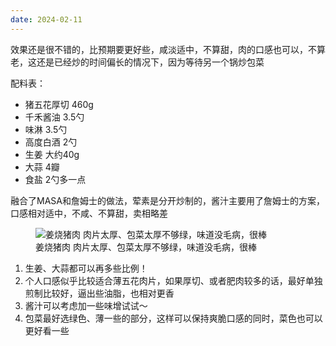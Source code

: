 ```yaml
---
date: 2024-02-11
---
```


:::: {layout-ncol=2}

::: {#col1}

效果还是很不错的，比预期要更好些，咸淡适中，不算甜，肉的口感也可以，不算老，这还是已经炒的时间偏长的情况下，因为等待另一个锅炒包菜

配料表：

- 猪五花厚切 460g
- 千禾酱油 3.5勺
- 味淋 3.5勺
- 高度白酒 2勺
- 生姜 大约40g
- 大蒜 4瓣
- 食盐 2勺多一点

融合了MASA和詹姆士的做法，荤素是分开炒制的，酱汁主要用了詹姆士的方案，口感相对适中，不咸、不算甜，卖相略差

:::

![姜烧猪肉 肉片太厚、包菜太厚不够绿，味道没毛病，很棒](/journals/2024/02/images/2024-02-11-cooking-240211-113309.png){.lightbox}

::::

::: {.callout-tip}

1. 生姜、大蒜都可以再多些比例！
2. 个人口感似乎比较适合薄五花肉片，如果厚切、或者肥肉较多的话，最好单独煎制比较好，逼出些油脂，也相对更香
3. 酱汁可以考虑加一些味增试试～
4. 包菜最好选绿色、薄一些的部分，这样可以保持爽脆口感的同时，菜色也可以更好看一些

:::
